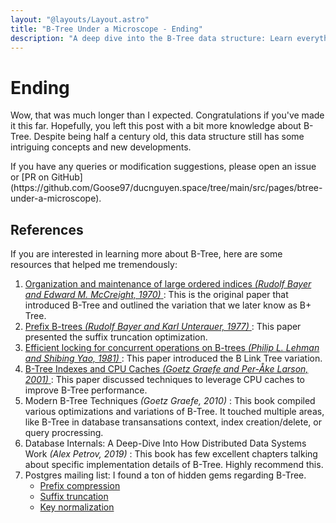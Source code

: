 ```yaml
---
layout: "@layouts/Layout.astro"
title: "B-Tree Under a Microscope - Ending"
description: "A deep dive into the B-Tree data structure: Learn everything from basic operations to variations and various optimizations."
---
```


<h1 class="my-12">
  <div class="text-4xl font-bold">Ending</div>
</h1>

Wow, that was much longer than I expected. Congratulations if you've made it
this far. Hopefully, you left this post with a bit more knowledge about B-Tree.
Despite being half a century old, this data structure still has some intriguing
concepts and new developments.

<p>If you have any queries or modification suggestions, please open an issue or
  [PR on GitHub](https://github.com/Goose97/ducnguyen.space/tree/main/src/pages/btree-under-a-microscope).</p>

## References

If you are interested in learning more about B-Tree, here are some resources that helped me tremendously:

<ol class="list-decimal pl-10">
  <li>
    <a href="https://dl.acm.org/doi/10.1145/1734663.1734671" rel="noopener noreferrer" target="_blank" class="link inline">
      <span>Organization and maintenance of large ordered indices <em>(Rudolf Bayer and Edward M. McCreight, 1970)</em></span>
    </a>
    <span class="inline ml-1">: This is the original paper that introduced B-Tree and outlined
      the variation that we later know as B+ Tree.</span>
  </li>
  <li>
    <a href="https://dl.acm.org/doi/abs/10.1145/320521.320530" rel="noopener noreferrer" target="_blank" class="link inline">
      <span>Prefix B-trees <em>(Rudolf Bayer and Karl Unterauer, 1977)</em></span>
    </a>
    <span class="inline ml-1">: This paper presented the suffix truncation optimization.</span>
  </li>
  <li>
    <a href="https://dl.acm.org/doi/10.1145/319628.319663" rel="noopener noreferrer" target="_blank" class="link inline">
      <span>Efficient locking for concurrent operations on B-trees <em>(Philip L. Lehman and Shibing Yao, 1981)</em></span>
    </a>
    <span class="inline ml-1">: This paper introduced the B Link Tree variation.</span>
  </li>
  <li>
    <a href="https://dl.acm.org/doi/10.5555/645484.656370" rel="noopener noreferrer" target="_blank" class="link inline">
      <span class="inline ml-1">B-Tree Indexes and CPU Caches <em>(Goetz Graefe
        and Per-Åke Larson, 2001)</em></span>
    </a>
    <span class="inline ml-1">: This paper discussed techniques to
      leverage CPU caches to improve B-Tree performance.</span>
  </li>
  <li>
    <span>Modern B-Tree Techniques <em>(Goetz Graefe, 2010)</em></span>
    <span class="inline ml-1">: This book compiled various optimizations and variations of
      B-Tree. It touched multiple areas, like B-Tree in database transansations
      context, index creation/delete, or query procressing.</span>
  </li>
  <li>
    <span>Database Internals: A Deep-Dive Into How Distributed Data Systems Work <em>(Alex Petrov, 2019)</em></span>
    <span class="inline ml-1">: This book has few excellent chapters talking about specific implementation details of B-Tree. Highly recommend this.</span>
  </li>
  <li>
    <span>Postgres mailing list: I found a ton of hidden gems regarding B-Tree.</span>
    <ul class="list-disc pl-10">
      <li>
        <a
          href="https://www.postgresql.org/message-id/CAGTBQpYbhy-ahV6qzq3Yqp43uS2UrukNmf-GZxHckJVrSPj8VA%40mail.gmail.com"
          rel="noopener noreferrer"
          target="_blank"
          class="link inline"
        ><span>Prefix compression</span></a>
      </li>
      <li>
        <a
          href="https://www.postgresql.org/message-id/CAH2-Wzn5XbCzk6u0GL%2BuPnCp1tbrp2pJHJ%3D3bYT4yQ0_zzHxmw%40mail.gmail.com"
          rel="noopener noreferrer"
          target="_blank"
          class="link inline"
        ><span>Suffix truncation</span></a>
      </li>
      <li>
        <a
          href="https://wiki.postgresql.org/wiki/Key_normalization"
          rel="noopener noreferrer"
          target="_blank"
          class="link inline"
        ><span>Key normalization</span></a>
      </li>
    </ul>
  </li>
</ol>



